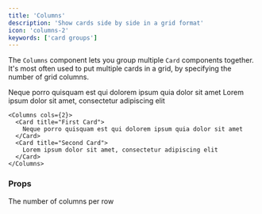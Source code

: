 ```yaml
---
title: 'Columns'
description: 'Show cards side by side in a grid format'
icon: 'columns-2'
keywords: ['card groups']
---
```


The `Columns` component lets you group multiple `Card` components together. It's most often used to put multiple cards in a grid, by specifying the number of grid columns.

<Columns cols={2}>
  <Card title="First Card" icon="panel-left-close">
    Neque porro quisquam est qui dolorem ipsum quia dolor sit amet
  </Card>
  <Card title="Second Card" icon="panel-right-close">
    Lorem ipsum dolor sit amet, consectetur adipiscing elit
  </Card>
</Columns>

<RequestExample>

```mdx Card Group Example
<Columns cols={2}>
  <Card title="First Card">
    Neque porro quisquam est qui dolorem ipsum quia dolor sit amet
  </Card>
  <Card title="Second Card">
    Lorem ipsum dolor sit amet, consectetur adipiscing elit
  </Card>
</Columns>
```

</RequestExample>

### Props

<ResponseField name="cols" default={2}>
  The number of columns per row
</ResponseField>